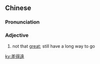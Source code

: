 {{also|差得远}}
==Chinese==
{{zh-forms|s=差得远}}

===Pronunciation===
{{zh-pron
|m=chàdeyuǎn
|c=caa1 dak1 jyun5
|cat=a
}}

===Adjective===
{{zh-adj}}

# not that [[great]]; still have a long way to go
#: {{zh-x|我 的 中文 還 差得{de}遠。|My Chinese '''could be a whole lot better.'''}}

[[ky:差得遠]]